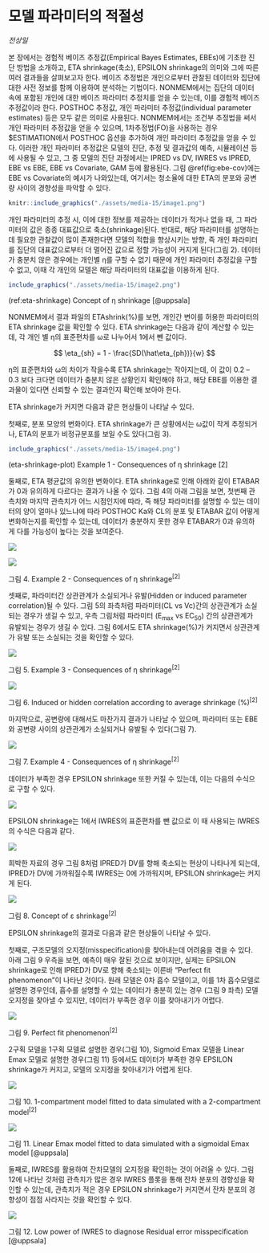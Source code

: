 # 모델 파라미터의 적절성 {#parameters}

*전상일*

본 장에서는 경험적 베이즈 추정값(Empirical Bayes Estimates, EBEs)에 기초한 진단 방법을 소개하고, ETA shrinkage(축소), EPSILON shrinkage의 의미와 그에 따른 여러 결과들을 살펴보고자 한다. 베이즈 추정법은 개인으로부터 관찰된 데이터와 집단에 대한 사전 정보를 함께 이용하여 분석하는 기법이다. NONMEM에서는 집단의 데이터 속에 포함된 개인에 대한 베이즈 파라미터 추정치를 얻을 수 있는데, 이를 경험적 베이즈 추정값이라 한다. POSTHOC 추정값, 개인 파라미터 추정값(individual parameter estimates) 등은 모두 같은 의미로 사용된다. NONMEM에서는 조건부 추정법을 써서 개인 파라미터 추정값을 얻을 수 있으며, 1차추정법(FO)을 사용하는 경우 $ESTIMATION에서 POSTHOC 옵션을 추가하여 개인 파라미터 추정값을 얻을 수 있다. 이러한 개인 파라미터 추정값은 모델의 진단, 추정 및 결과값의 예측, 시뮬레이션 등에 사용될 수 있고, 그 중 모델의 진단 과정에서는 IPRED vs DV, IWRES vs IPRED, EBE vs EBE, EBE vs Covariate, GAM 등에 활용된다. 그림 \@ref(fig:ebe-cov)에는 EBE vs Covariate의 예시가 나와있는데, 여기서는 청소율에 대한 ETA의 분포와 공변량 사이의 경향성을 파악할 수 있다.

```r
knitr::include_graphics("./assets/media-15/image1.png")
```

개인 파라미터의 추정 시, 이에 대한 정보를 제공하는 데이터가 적거나 없을 때, 그 파라미터의 값은 종종 대표값으로 축소(shrinkage)된다. 반대로, 해당 파라미터를 설명하는 데 필요한 관찰값이 많이 존재한다면 모델의 적합을 향상시키는 방향, 즉 개인 파라미터를 집단의 대표값으로부터 더 멀어진 값으로 정할 가능성이 커지게 된다(그림 2). 데이터가 충분치 않은 경우에는 개인별 η를 구할 수 없기 때문에 개인 파라미터 추정값을 구할 수 없고, 이때 각 개인의 모델은 해당 파라미터의 대표값을 이용하게 된다.


```r
include_graphics("./assets/media-15/image2.png")
```

(ref:eta-shrinkage) Concept of η shrinkage [@uppsala]

NONMEM에서 결과 파일의 ETAshrink(%)를 보면, 개인간 변이를 허용한 파라미터의 ETA shrinkage 값을 확인할 수 있다. ETA shrinkage는 다음과 같이 계산할 수 있는데, 각 개인 별 η의 표준편차를 ω로 나누어서 1에서 뺀 값이다.

$$
\eta_{sh} = 1 - \frac{SD(\hat\eta_{ph})}{w}
$$

η의 표준편차와 ω의 차이가 작을수록 ETA shrinkage는 작아지는데, 이 값이 0.2 – 0.3 보다 크다면 데이터가 충분치 않은 상황인지 확인해야 하고, 해당 EBE를 이용한 결과물이 있다면 신뢰할 수 있는 결과인지 확인해 보아야 한다.

ETA shrinkage가 커지면 다음과 같은 현상들이 나타날 수 있다.

첫째로, 분포 모양의 변화이다. ETA shrinkage가 큰 상황에서는 ω값이 작게 추정되거나, ETA의 분포가 비정규분포를 보일 수도 있다(그림 3).

```r
include_graphics("./assets/media-15/image4.png")
```

(eta-shrinkage-plot) Example 1 - Consequences of η shrinkage \[2\]

둘째로, ETA 평균값의 유의한 변화이다. ETA shrinkage로 인해 아래와 같이 ETABAR가 0과 유의하게 다르다는 결과가 나올 수 있다. 그림 4의 아래 그림을 보면, 첫번째 관측치와 마지막 관측치가 어느 시점인지에 따라, 즉 해당 파라미터를 설명할 수 있는 데이터의 양이 얼마나 있느냐에 따라 POSTHOC Ka와 CL의 분포 및 ETABAR 값이 어떻게
변화하는지를 확인할 수 있는데, 데이터가 충분하지 못한 경우 ETABAR가 0과 유의하게 다를 가능성이 높다는 것을 보여준다.

![](./assets/media-15/image5.png)

![](./assets/media-15/image6.png)

그림 4. Example 2 - Consequences of η shrinkage<sup>\[2\]</sup>

셋째로, 파라미터간 상관관계가 소실되거나 유발(Hidden or induced parameter correlation)될 수
있다. 그림 5의 좌측처럼 파라미터(CL vs Vc)간의 상관관계가 소실되는 경우가 생길 수 있고, 우측 그림처럼 파라미터
(E<sub>max</sub> vs EC<sub>50</sub>) 간의 상관관계가 유발되는 경우가 생길 수 있다. 그림 6에서도
ETA shrinkage(%)가 커지면서 상관관계가 유발 또는 소실되는 것을 확인할 수 있다.

![](./assets/media-15/image7.png)

그림 5. Example 3 - Consequences of η shrinkage<sup>\[2\]</sup>

![](./assets/media-15/image8.png)

그림 6. Induced or hidden correlation according to average shrinkage
(%)<sup>\[2\]</sup>

마지막으로, 공변량에 대해서도 마찬가지 결과가 나타날 수 있으며, 파라미터 또는 EBE와 공변량 사이의 상관관계가 소실되거나
유발될 수 있다(그림 7).

![](./assets/media-15/image14.png)

그림 7. Example 4 - Consequences of η shrinkage<sup>\[2\]</sup>

데이터가 부족한 경우 EPSILON shrinkage 또한 커질 수 있는데, 이는 다음의 수식으로 구할 수 있다.

![](./assets/media-15/image22.png)

EPSILON shrinkage는 1에서 IWRES의 표준편차를 뺀 값으로 이 때 사용되는 IWRES의 수식은 다음과 같다.

![](./assets/media-15/image23.png)

희박한 자료의 경우 그림 8처럼 IPRED가 DV를 향해 축소되는 현상이 나타나게 되는데, IPRED가 DV에 가까워질수록
IWRES는 0에 가까워지며, EPSILON shrinkage는 커지게 된다.

![](./assets/media-15/image24.png)

그림 8. Concept of ε shrinkage<sup>\[2\]</sup>

EPSILON shrinkage의 결과로 다음과 같은 현상들이 나타날 수 있다.

첫째로, 구조모델의 오지정(misspecification)을 찾아내는데 어려움을 겪을 수 있다. 아래 그림 9 우측을 보면,
예측이 매우 잘된 것으로 보이지만, 실제는 EPSILON shrinkage로 인해 IPRED가 DV로 향해 축소되는
이른바 “Perfect fit phenomenon”이 나타난 것이다. 원래 모델은 0차 흡수 모델이고, 이를 1차
흡수모델로 설명한 경우인데, 흡수를 설명할 수 있는 데이터가 충분히 있는 경우 (그림 9 좌측) 모델 오지정을
찾아낼 수 있지만, 데이터가 부족한 경우 이를 찾아내기가 어렵다.

![](./assets/media-15/image25.png)

그림 9. Perfect fit phenomenon<sup>\[2\]</sup>

2구획 모델을 1구획 모델로 설명한 경우(그림 10), Sigmoid Emax 모델을 Linear Emax 모델로 설명한
경우(그림 11) 등에서도 데이터가 부족한 경우 EPSILON shrinkage가 커지고, 모델의 오지정을
찾아내기가 어렵게 된다.

![](./assets/media-15/image26.png)

그림 10. 1-compartment model fitted to data simulated with a 2-compartment
model<sup>\[2\]</sup>

![](./assets/media-15/image28.png)

그림 11. Linear Emax model fitted to data simulated with a sigmoidal Emax model [@uppsala]

둘째로, IWRES를 활용하여 잔차모델의 오지정을 확인하는 것이 어려울 수 있다. 그림 12에 나타난 것처럼 관측치가 많은 경우 IWRES 플롯을 통해 잔차 분포의 경향성을 확인할 수 있는데, 관측치가 적은 경우 EPSILON shrinkage가 커지면서 잔차 분포의 경향성이 점점 사라지는 것을 확인할 수 있다.

![](./assets/media-15/image29.png)

그림 12. Low power of IWRES to diagnose Residual error misspecification [@uppsala]

<!-- **참고문헌** -->

<!-- 1.  > Peter L. Bonate, Pharmacokinetic-Pharmacodynamic Modeling and -->
<!--     > Simulation 2<sup>nd</sup> edition, 2011 [@bonate] --> 

<!-- 2.  > Uppsala University, Empirical Bayes Estimate(EBE)-Based Diagnostics, 2007 [@uppsala] -->



